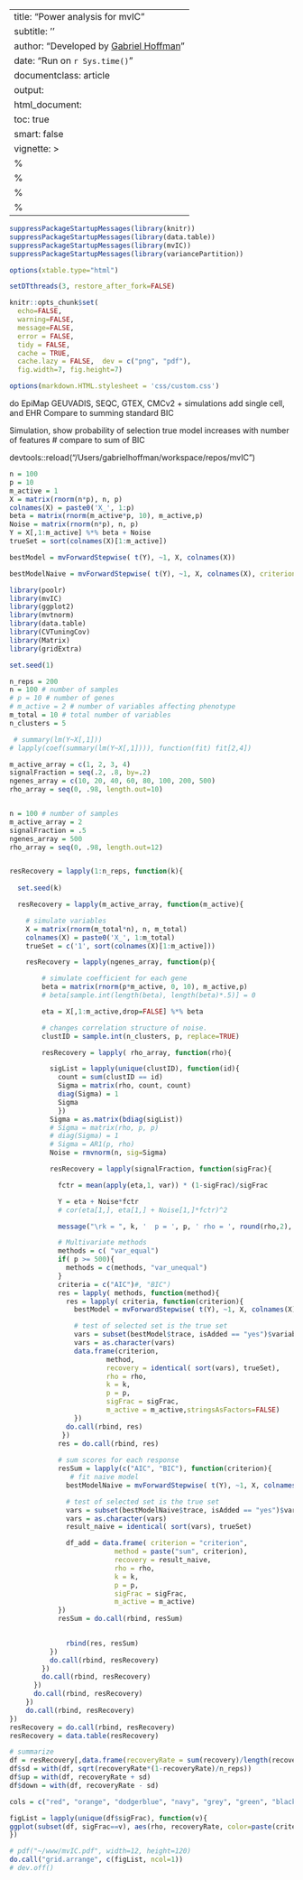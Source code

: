 
---
title: "Power analysis for mvIC"
subtitle: ''
author: "Developed by [Gabriel Hoffman](http://gabrielhoffman.github.io/)"
date: "Run on `r Sys.time()`"
documentclass: article
output: 
  html_document:
  toc: true
  smart: false
vignette: >
  %\VignetteIndexEntry{Gene set enrichment from genomic intervals}
  %\VignetteEngine{knitr::rmarkdown}
  %\VignetteEncoding{UTF-8}
  %\usepackage[utf8]{inputenc}
---

<!--- 
# devtools::install_github('GabrielHoffman/pinnacle', auth_token='f74018151cf7c902b57aa023b2737190e9bc0400')

R CMD INSTALL -l $R_LIBS_USER ../

source ~/.bash_profile
cd /hpc/users/hoffmg01/build2/mvIC/vignette
module load R/3.6.0 pandoc openssl boost git
git pull origin dev
alias R='R --quiet --no-save --no-restore-data'
R

# Sys.setenv(GITHUB_PAT = "f74018151cf7c902b57aa023b2737190e9bc0400")

devtools::reload("/Users/gabrielhoffman/workspace/repos/mvIC")



rmarkdown::render("sims.Rmd", output_dir='./', intermediates_dir='./')



# run analysis
# cd /Users/gabrielhoffman/workspace/repos/mvIC/vignettes
# cd /hpc/users/hoffmg01/build2/mvIC/vignettes

# rm -fr sims_*
 --->

```r
suppressPackageStartupMessages(library(knitr))
suppressPackageStartupMessages(library(data.table))
suppressPackageStartupMessages(library(mvIC))
suppressPackageStartupMessages(library(variancePartition))

options(xtable.type="html")

setDTthreads(3, restore_after_fork=FALSE)

knitr::opts_chunk$set(
  echo=FALSE,
  warning=FALSE,
  message=FALSE,
  error = FALSE,
  tidy = FALSE,
  cache = TRUE,
  cache.lazy = FALSE,  dev = c("png", "pdf"), 
  fig.width=7, fig.height=7)

options(markdown.HTML.stylesheet = 'css/custom.css')
```

do EpiMap GEUVADIS, SEQC, GTEX, CMCv2 + simulations
add single cell, and EHR
Compare to summing standard BIC

Simulation, show probability of selection true model increases with number of features 
# compare to sum of BIC


devtools::reload("/Users/gabrielhoffman/workspace/repos/mvIC")

```r
n = 100
p = 10
m_active = 1
X = matrix(rnorm(n*p), n, p)
colnames(X) = paste0('X_', 1:p)
beta = matrix(rnorm(m_active*p, 10), m_active,p)
Noise = matrix(rnorm(n*p), n, p)
Y = X[,1:m_active] %*% beta + Noise
trueSet = sort(colnames(X)[1:m_active])

bestModel = mvForwardStepwise( t(Y), ~1, X, colnames(X))

bestModelNaive = mvForwardStepwise( t(Y), ~1, X, colnames(X), criterion="sum BIC")
```


```r
library(poolr)
library(mvIC)
library(ggplot2)
library(mvtnorm)
library(data.table)
library(CVTuningCov)
library(Matrix)
library(gridExtra)

set.seed(1)

n_reps = 200   
n = 100 # number of samples
# p = 10 # number of genes
# m_active = 2 # number of variables affecting phenotype
m_total = 10 # total number of variables
n_clusters = 5

 # summary(lm(Y~X[,1]))
# lapply(coef(summary(lm(Y~X[,1]))), function(fit) fit[2,4])

m_active_array = c(1, 2, 3, 4)
signalFraction = seq(.2, .8, by=.2)
ngenes_array = c(10, 20, 40, 60, 80, 100, 200, 500)
rho_array = seq(0, .98, length.out=10)


n = 100 # number of samples
m_active_array = 2
signalFraction = .5
ngenes_array = 500
rho_array = seq(0, .98, length.out=12)


resRecovery = lapply(1:n_reps, function(k){
    
  set.seed(k)

  resRecovery = lapply(m_active_array, function(m_active){

    # simulate variables
    X = matrix(rnorm(m_total*n), n, m_total)
    colnames(X) = paste0('X_', 1:m_total)
    trueSet = c('1', sort(colnames(X)[1:m_active]))

    resRecovery = lapply(ngenes_array, function(p){

        # simulate coefficient for each gene
        beta = matrix(rnorm(p*m_active, 0, 10), m_active,p)
        # beta[sample.int(length(beta), length(beta)*.5)] = 0 

        eta = X[,1:m_active,drop=FALSE] %*% beta 

        # changes correlation structure of noise. 
        clustID = sample.int(n_clusters, p, replace=TRUE)

        resRecovery = lapply( rho_array, function(rho){

          sigList = lapply(unique(clustID), function(id){
            count = sum(clustID == id)                
            Sigma = matrix(rho, count, count)
            diag(Sigma) = 1
            Sigma
            })
          Sigma = as.matrix(bdiag(sigList))
          # Sigma = matrix(rho, p, p)
          # diag(Sigma) = 1
          # Sigma = AR1(p, rho)
          Noise = rmvnorm(n, sig=Sigma)

          resRecovery = lapply(signalFraction, function(sigFrac){

            fctr = mean(apply(eta,1, var)) * (1-sigFrac)/sigFrac

            Y = eta + Noise*fctr
            # cor(eta[1,], eta[1,] + Noise[1,]*fctr)^2

            message("\rk = ", k, '  p = ', p, ' rho = ', round(rho,2), ' sigFrac = ', sigFrac,  ' m_active = ', m_active, '        ')  

            # Multivariate methods
            methods = c( "var_equal")
            if( p >= 500){
              methods = c(methods, "var_unequal") 
            }
            criteria = c("AIC")#, "BIC") 
            res = lapply( methods, function(method){
              res = lapply( criteria, function(criterion){
                bestModel = mvForwardStepwise( t(Y), ~1, X, colnames(X), criterion=criterion, verbose=FALSE, shrink.method=method)

                # test of selected set is the true set  
                vars = subset(bestModel$trace, isAdded == "yes")$variable
                vars = as.character(vars)
                data.frame(criterion, 
                        method, 
                        recovery = identical( sort(vars), trueSet), 
                        rho = rho,
                        k = k,
                        p = p,
                        sigFrac = sigFrac,
                        m_active = m_active,stringsAsFactors=FALSE)
                })
              do.call(rbind, res)
             })
            res = do.call(rbind, res) 
          
            # sum scores for each response
            resSum = lapply(c("AIC", "BIC"), function(criterion){
               # fit naive model
              bestModelNaive = mvForwardStepwise( t(Y), ~1, X, colnames(X), criterion=paste("sum", criterion), verbose=FALSE, deltaCutoff=5)

              # test of selected set is the true set
              vars = subset(bestModelNaive$trace, isAdded == "yes")$variable
              vars = as.character(vars)
              result_naive = identical( sort(vars), trueSet)

              df_add = data.frame( criterion = "criterion", 
                          method = paste("sum", criterion),
                          recovery = result_naive,
                          rho = rho,
                          k = k,
                          p = p,
                          sigFrac = sigFrac,
                          m_active = m_active)
            })
            resSum = do.call(rbind, resSum) 
           

              rbind(res, resSum)
          })
          do.call(rbind, resRecovery)
        })
        do.call(rbind, resRecovery)
      })
      do.call(rbind, resRecovery)
    })
    do.call(rbind, resRecovery)
})
resRecovery = do.call(rbind, resRecovery)
resRecovery = data.table(resRecovery)
```

```r
# summarize 
df = resRecovery[,data.frame(recoveryRate = sum(recovery)/length(recovery)),by=c('rho', 'p', 'sigFrac', 'm_active','method', 'criterion')]
df$sd = with(df, sqrt(recoveryRate*(1-recoveryRate)/n_reps))
df$up = with(df, recoveryRate + sd)
df$down = with(df, recoveryRate - sd)

cols = c("red", "orange", "dodgerblue", "navy", "grey", "green", "black")

figList = lapply(unique(df$sigFrac), function(v){
ggplot(subset(df, sigFrac==v), aes(rho, recoveryRate, color=paste(criterion, '-', method), fill=paste(criterion, '-', method))) + geom_ribbon(aes(ymin=down, ymax=up), alpha=.3, linetype=0) + geom_line() + geom_point() + scale_color_manual("Method", values = cols ) + scale_fill_manual("Method", values = cols ) + xlab(bquote(Correlation~(rho))) + ylab("Power to recover true model") + theme_bw() + theme(aspect.ratio=1) + ylim(0, 1) + facet_wrap(~m_active+p, ncol=length(ngenes_array)  ) + ggtitle(v)
})

# pdf("~/www/mvIC.pdf", width=12, height=120)
do.call("grid.arrange", c(figList, ncol=1))
# dev.off()

```

<!---

resRecovery = lapply( rho_array, function(rho){
  resRecovery = lapply(1:n_reps, function(k){
    set.seed(k)
    Sigma = AR1(p, rho)
    Noise = rmvnorm(n, sig=Sigma)

    fctr = mean(apply(eta,1, var)) * (1-sigFrac)/sigFrac

    Y = eta + Noise*fctr
    # cor(eta[1,], eta[1,] + Noise[1,]*fctr)^2

    message("\rk = ", k, '  p = ', p, ' rho = ', rho, ' sigFrac =  ', sigFrac,  ' m_active = ', m_active, '        ')  

    # try 3 logDet methods
    methods = c( "var_unequal")#, "var_equal")  #"Strimmer" , "pseudodet"
    res = sapply( methods, function(method){
      bestModel = mvForwardStepwise( t(Y), ~1, X, colnames(X), verbose=FALSE, logDetMethod=method, deltaCutoff=5)
      # test of selected set is the true set
      vars = subset(bestModel$trace, isAdded == "yes")$variable
      vars = as.character(vars)
      identical( sort(vars), trueSet)
      })
    names(res) = methods
  
    # fit naive model
    bestModelNaive = mvForwardStepwise( t(Y), ~1, X, colnames(X), usemvIC=FALSE, verbose=FALSE, deltaCutoff=5)

    # test of selected set is the true set
    vars = subset(bestModelNaive$trace, isAdded == "yes")$variable
    vars = as.character(vars)
    result_naive = identical( sort(vars), trueSet)

    data.frame( method = c(paste("mvIC", methods, sep=' - '), 'naive'),
                recovery = c(res, result_naive),
                rho = rho,
                k = k,
                p = p,
                sigFrac = sigFrac,
                m_active = m_active)
  })
 do.call(rbind, resRecovery)
 })
resRecovery = do.call(rbind, resRecovery)



resRecovery = data.table(resRecovery)

# summarize 
df = resRecovery[,data.frame(recoveryRate = sum(recovery)/length(recovery)),by=c('rho', 'p', 'sigFrac', 'm_active','method')]
df$sd = with(df, sqrt(recoveryRate*(1-recoveryRate)/n_reps))
df$up = with(df, recoveryRate + sd)
df$down = with(df, recoveryRate - sd)

cols = c("red", "orange", "dodgerblue", "green", "black")

figList = lapply(unique(df$sigFrac), function(v){
ggplot(subset(df, sigFrac==v), aes(rho, recoveryRate, color=method, fill=method)) + geom_ribbon(aes(ymin=down, ymax=up), alpha=.3, linetype=0) + geom_line() + geom_point() + scale_color_manual("Method", values = cols ) + scale_fill_manual("Method", values = cols ) + xlab(bquote(Correlation~(rho))) + ylab("Power to recover true model") + theme_bw() + theme(aspect.ratio=1) + ylim(0, 1) + facet_wrap(~m_active+p, ncol=length(ngenes_array)  ) + ggtitle(v)
})

do.call("grid.arrange", c(figList, ncol=1))





--->


<!---

# naive
mvIC_fit( t(Y), ~ 1, X, criterion="sum BIC")
mvIC_fit( t(Y), ~ X_1, X, criterion="sum BIC")

method = "var_unequal"
# method="var_equal"
res1 = mvIC_fit( t(scale(Y)), ~ X_1, X, shrink.method=method)
res1@params
res2 = mvIC_fit( t(scale(Y)), ~ 1, X, , shrink.method=method)
res2@params
res1-res2



residMatrix1 = t(residuals(lm(scale(Y) ~ X_1, data=as.data.frame(X))))
residMatrix2 = t(residuals(lm(scale(Y) ~ 1, data=as.data.frame(X))))

# sum(log(adjusted_eigen_values(residMatrix1, method="var_unequal")))
# sum(log(adjusted_eigen_values(residMatrix2, method="var_unequal")))

# sum(log(adjusted_eigen_values(residMatrix1, method="var_equal")))
# sum(log(adjusted_eigen_values(residMatrix2, method="var_equal")))

res1 = rlogDet( residMatrix1, shrink.method="var_unequal" )
res2 = rlogDet( residMatrix2, shrink.method="var_unequal" )
res1 - res2

resA = rlogDet( residMatrix1, shrink.method="var_equal" )
resB = rlogDet( residMatrix2, shrink.method="var_equal" )
resA - resB




mvIC:::mvIC_from_residuals( residMatrix1, 3, logDetMethod="var_unequal")
mvIC:::mvIC_from_residuals( residMatrix2, 2, logDetMethod="var_unequal"  )



rlogDet( residMatrix1, method="var_unequal" )
rlogDet( residMatrix2, method="var_unequal" )

rlogDet( residMatrix1, method="var_equal" )
rlogDet( residMatrix2, method="var_equal" )

rlogDet( residMatrix1, method="Str" )
rlogDet( residMatrix2, method="Str" )

rlogDet( residMatrix1, method="pseudo" )
rlogDet( residMatrix2, method="pseudo" )

d1 = svd(residMatrix1)$d^2 
d2 = svd(residMatrix2)$d^2 
# plot(d1, d2, log="xy")

a = sum(log(d1))
b = sum(log(d2))

v = sapply( 1:100, function(k){
  a = sum(log(d1[1:k]))
  b = sum(log(d2[1:k]))
  a-b
})
plot(v)





d1[1:3]
adjusted_eigen_values(residMatrix1, method="p")[1:3]


d1 = d1[1:99]
d2 = d2[1:99]

sum(log(d1))*100 - sum(log(d2))*100




res = shrinkcovmat.equal_lambda( residMatrix2 )
# lambda = res$lambda_hat
lambda = 0.3707678
ev_return = (1-lambda) * ev + lambda * res$nu_hat





library(denoiseR)

sig = estim_sigma(residMatrix1, method = "MAD")

res1 = optishrink( residMatrix1, sigma = sig, method = "ASYMPT", k=ncol(residMatrix1)-1)
sum(log(res1$singval^2))

res2 = optishrink( residMatrix2, sigma = sig, method = "ASYMPT", k=ncol(residMatrix1)-1)
sum(log(res2$singval^2))

plot(svd(residMatrix1)$d, svd(residMatrix2)$d)
plot(res1$singval[1:19], res2$singval[1:19])
abline(0,1, col="red")

# Compute delta BIC directly


res = optishrink( residMatrix1 - residMatrix2, method="ASYMPT")

d = svd(residMatrix1 - residMatrix2)$d
sum(2*log(d[1]))

d1 = svd(residMatrix1)$d^2
d2 = svd(residMatrix2)$d^2
adjusted_eigen_values( residMatrix1, method = "p")[1:3]


sum(log(d1)) - sum(log(d2)) 


C = tcrossprod(residMatrix2)
eigen(C)$values[1:4]

svd(residMatrix2)$d[1:4]^2






res = shrinkcovmat.identity(residMatrix1)
str(res)








bestModel = mvForwardStepwise( t(Y), ~1, X, colnames(X)[1:10])

method = "rlogDet"

a = mvIC_fit(t(Y), ~ X_3 , X, verbose=TRUE, logDetMethod = method)
b = mvIC_fit(t(Y), ~ X_10 + X_5 + X_9, X, verbose=TRUE, logDetMethod = method)
as.numeric(a - b)    


a = mvIC_fit(t(svd(Y)$u), ~ X_3 , X, verbose=TRUE, logDetMethod = method)
b = mvIC_fit(t(svd(Y)$u), ~ X_10 + X_5 + X_9, X, verbose=TRUE, logDetMethod = method)
as.numeric(a - b)    


a = mvIC_fit(t(svd(Y)$u), ~ X_3 , X, verbose=TRUE, usemvIC=FALSE, logDetMethod = method)
b = mvIC_fit(t(svd(Y)$u), ~ X_10 + X_5 + X_9, X, verbose=TRUE, usemvIC=FALSE, logDetMethod = method)
as.numeric(a - b)    




library(maotai)

n = 5
p = 10
Y = matrix(rnorm(n*p), n, p)

evalues = svd(Y)$d^2
sum(log(evalues[evalues > 1e-10]))

C = crossprod(Y)
evalues = eigen(C)$values
sum(log(evalues[evalues > 1e-10]))

log(pdeterminant(C))





n = 1000
p = 50
A = cor(matrix(rnorm(p*n),ncol=n))   # (n x n) matrix
k = as.double(Matrix::rankMatrix(A)) # rank of A


evalues = eigen(A)$values
pdet = sum(log(evalues[evalues > 1e-5]))

# smallest eigen-value
# (1-sqrt(n/p))^2
# evalues[p-1]

# x = p:n
# plot(x, (1-sqrt(n/x))^2)

# iterative computation
ntry = 11
del.vec = exp(-(1:ntry))
det.vec = rep(0,ntry)
for (i in 1:ntry){
  del = del.vec[i]
  # det.vec[i] = det(A+del*diag(n))/(del^(n-k))
  det.vec[i] = determinant(A+diag(del,n))$modulus[1] - (n-k)*log(del)
}

# visualize the results
opar <- par(no.readonly=TRUE)
plot(log(del.vec), det.vec, main=paste("true rank is ",k," out of ",n,sep=""),"b", xlab="iterations")
abline(h=pdet,col="red",lwd=1.2)
par(opar)


min(eigen(A+diag(del,n))$values)



finite sample size estimator for log det


n = 200

res = lapply( seq(20, 5*n, length.out=10), function(p){

  logDet = sapply(1:10, function(i){
    A = cor(matrix(rnorm(p*n),ncol=n))  
    determinant(A)$modulus[1]
    })
  data.frame(logDet, p)
})
res = do.call(rbind, res)

ggplot(res, aes(p, logDet)) + geom_point() + theme_bw()


library(corpcor)
library(HiDimDA)

n = 500
p = 30
X = matrix(rnorm(p*n),ncol=n)
A = cor(X)   # (n x n) matrix

res = ShrnkSigE( df=p-1, n, min(n,p-1), Sigma=A, Trgt = "Idntty")
res$Intst

evalues = eigen(A)$values
sum(log(evalues[evalues > 1e-10]))

sum(log(res$D))

sum(log(eigen(res)$values))

plot(eigen(A)$values, eigen(res)$values)

C = cov2cor(A)
ev = eigen(C)$values

get_lambda = function(ev, n, p){
  a = sum(ev^2) + sum(ev)^2
  b = n * sum(ev^2) + (p-n+1)/p * sum(ev)^2
  a / b
}
lambda = get_lambda(ev, n, p)

sum(log(ev*(1-lambda) + lambda))

sum(log(ev))


estimate.lambda(X)
 c = cor.shrink(X)
 attr(c, "lambda")



library(clusterGeneration)
library(mvtnorm)
library(corpcor)
library(HiDimDA)
library(TAS)
library(ShrinkCovMat)
library(ggplot2)
library(reshape2)
library(Rfast)



estLogDet = function( X, method, scale=TRUE){
  
  p = nrow(X)
  n = ncol(X)

  if( scale ){
      # A = cor(X)   # (n x n) matrix
    X_std = scale(X)/sqrt(p-1)
  }else{
    X_std = X
  }

  rnk = min(n, p-1)
  # ev = eigen(A)$values
  ev = svd(X_std)$d[1:rnk]^2

  if( method == "Strimmer"){
    lambda = estimate.lambda(X, verbose=FALSE)
    ev_shrink = (ev*(1-lambda) + lambda)
    ev_hat = c(ev_shrink, rep(lambda, n-length(ev_shrink)))
  }else if( method == "gcShrink"){
    suppressWarnings({
    res = gcShrink(t(X), var=1, cor=1, plot=FALSE)
    })
    lambda = res$optimalpha
    ev_gc = ev*(1-lambda) + lambda
    ev_hat = c(ev_gc, rep(lambda, n-length(ev_gc)))
  }else if( method == "ShrinkCovMat"){
  
    res = shrinkcovmat.identity(t(X), centered=FALSE)
    lambda_hat = res$lambdahat

    ev_shrink2 = (ev*(1-lambda_hat) + lambda_hat)
    ev_hat = c(ev_shrink2, rep(lambda_hat, n-length(ev_shrink2)))
  }else if( method == "ShrnkSigE"){

    res = ShrnkSigE( df=p-1, n, min(n,p-1), Sigma=cor(X), Trgt = "Idntty")
    lambda = ifelse("Intst" %in% names(res), res$Intst, 0)

    ev_gc = ev*(1-lambda) + lambda
    ev_hat = c(ev_gc, rep(lambda, n-length(ev_gc)))
  }else if(method == "rlogDet"){
    ev_hat = rlogDet(X)
  }else if(method == "population"){
    ev_hat = ev
  }else{
    stop("Method not found")
  }

  ev_hat
}


# 
useFast = FALSE
# n = 1000
p_array = c(seq(50, 100, by=20), seq(120,300, by=30))
# n_array = c(seq(4, 1500, by=100), seq(2000, 10000, by=500))
n_array = c(seq(4, 1000, by=100))


res = lapply( n_array, function(n){
  cat("\rn = ", n, '      ')
  res = lapply( p_array, function(p){

    if( useFast ){
      # construct data from eigen values
      # evTrue = eigen(Sigma)$values
      evTrue = sort(runif(n, 1, 1), decreasing=TRUE)
      Q <- clusterGeneration:::genOrthogonal(n) 
      # Sigma <- Q %*% diag(evTrue) %*% t(Q)
      # evTrue[1:3]
      # 
      # R = t(Q %*% (t(Q) * sqrt(pmax(evTrue, 0))))
      R = crossprod(sweep(Q, 1, evTrue,FUN="*"), Q)

      X = matrnorm(p, n) %*% R
      # crossprod(X)/p

    }else{
      # Generate correlation directly
      Sigma = cov2cor(genPositiveDefMat(n, ratioLambda=100, lambdaLow=30)$Sigma)
      evTrue = eigen(Sigma)$values
      X = mvtnorm::rmvnorm(p, sig=Sigma)
    }
   
    # logDet
    res = data.frame( n = n,
                      p = p,
                      True          = sum(log(evTrue)),
                      Population    = sum(log(estLogDet(X, "population"))),
                      # Strimmer      = sum(log(estLogDet(X, "Strimmer"))),
                      Strimmer       = rlogDet(X, "Strimmer"),
                      Touloumis       = rlogDet(X, "Touloumis"))
                      # gcShrink      = sum(log(estLogDet(X, "gcShrink"))),
                      # ShrinkCovMat  = sum(log(estLogDet(X, "ShrinkCovMat"))))
                      # ShrnkSigE     = sum(log(estLogDet(X, "ShrnkSigE"))))
    res

  })
  res = do.call(rbind, res)
})
res = do.call(rbind, res)

res2 = res
idx = colnames(res2) %in% c('n', 'p', 'True')
res2 = cbind(n=res2$n, p=res2$p, (res2[,!idx] - res$True))
df = melt(res2, id.vars=c('n', 'p'))

pdf("~/www/mvIC.pdf")
ggplot(subset(df, variable!="Population"), aes(n, value, color=variable)) + geom_point() + theme_bw() + theme(aspect.ratio=1) + ylab("Percent error") + facet_wrap(~p)
dev.off()




fig1 = ggplot(res, aes(True, Strimmer)) + geom_point( ) + theme_bw() + theme(aspect.ratio=1) + ylab("Percent error")
fig2 = ggplot(res, aes(True, Touloumis)) + geom_point( ) + theme_bw() + theme(aspect.ratio=1) + ylab("Percent error")

plot_grid(fig1, fig2)












# plot(evTrue, ylim= range(c(evTrue, ev, ev_shrink, ev_gc)))
# points(ev,col="red")
# points(ev_shrink,col="blue")
# points(ev_gc,col="green")

# logDet
sum(log(evTrue))
sum(log(ev[1:(p-1)]))
sum(log(ev_shrink))
sum(log(ev_gc))
rlogDet( X )


sum(log(ev_shrink2))





target = diag(1,n)

obj = optimize( function(alpha) logML(t(X), target, alpha), interval=c(1e-6, 1-1e-6), tol=1e-6, maximum=TRUE)





phase2_formula <- "~Dx.Tissue + (1 | Individual_ID) + RIN2 + (1 | Institution) + ageOfDeath + RIN + PMI + EV.1 + (1 | Reported_Gender) + EV.2 + EV.3 + EV.4"
phase3 <- mvIC::mvForwardStepwise(exprObj = subset_CQN[1:10,],
                         baseFormula = phase2_formula, 
                         data = COVARIATES,
                         variables = array(c("scale(IntragenicRate)", "scale(IntronicRate)","IntergenicRate)","scale(rRNARate)", "scale(TotalReads)", "scale(GenesDetected)", "scale(MappedReads)")))


y = subset_CQN[1,]
phase2_formula <- "y~Dx.Tissue + (1 | Individual_ID) + RIN2 + (1 | Institution) + ageOfDeath + RIN + PMI + EV.1 + (1 | Reported_Gender) + EV.2 + EV.3 + EV.4 + scale(TotalReads)"

fit = lme4::lmer(phase2_formula, COVARIATES)


--->













